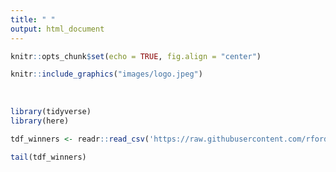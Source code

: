 ```yaml
---
title: " "
output: html_document
---
```


```r
knitr::opts_chunk$set(echo = TRUE, fig.align = "center")
```


```r
knitr::include_graphics("images/logo.jpeg")
```


<br>

```r
library(tidyverse)
library(here)

tdf_winners <- readr::read_csv('https://raw.githubusercontent.com/rfordatascience/tidytuesday/master/data/2020/2020-04-07/tdf_winners.csv')

```


```r
tail(tdf_winners)
```

